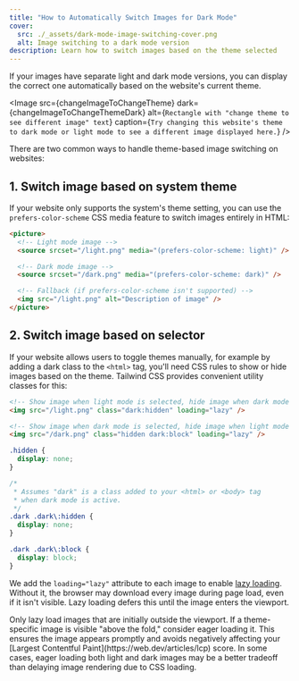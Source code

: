 ```yaml
---
title: "How to Automatically Switch Images for Dark Mode"
cover:
  src: ./_assets/dark-mode-image-switching-cover.png
  alt: Image switching to a dark mode version
description: Learn how to switch images based on the theme selected
---
```



If your images have separate light and dark mode versions, you can
display the correct one automatically based on the website's current
theme.

<Image
  src={changeImageToChangeTheme}
  dark={changeImageToChangeThemeDark}
  alt={`Rectangle with "change theme to see different image" text`}
  caption={`Try changing this website's theme to dark mode or light mode to see a different image displayed here.`}
/>

There are two common ways to handle theme-based image switching on
websites:

## 1. Switch image based on system theme

If your website only supports the system's theme setting, you can use
the `prefers-color-scheme` CSS media feature to switch images entirely
in HTML:

```html
<picture>
  <!-- Light mode image -->
  <source srcset="/light.png" media="(prefers-color-scheme: light)" />

  <!-- Dark mode image -->
  <source srcset="/dark.png" media="(prefers-color-scheme: dark)" />

  <!-- Fallback (if prefers-color-scheme isn't supported) -->
  <img src="/light.png" alt="Description of image" />
</picture>
```

## 2. Switch image based on selector

If your website allows users to toggle themes manually, for example by
adding a dark class to the `<html>` tag, you'll need CSS rules to show
or hide images based on the theme. Tailwind CSS provides convenient
utility classes for this:

```html
<!-- Show image when light mode is selected, hide image when dark mode is selected. -->
<img src="/light.png" class="dark:hidden" loading="lazy" />

<!-- Show image when dark mode is selected, hide image when light mode is selected. -->
<img src="/dark.png" class="hidden dark:block" loading="lazy" />
```

```css
.hidden {
  display: none;
}

/*
 * Assumes "dark" is a class added to your <html> or <body> tag
 * when dark mode is active.
 */
.dark .dark\:hidden {
  display: none;
}

.dark .dark\:block {
  display: block;
}
```

We add the `loading="lazy"` attribute to each image to enable
[lazy loading](/blog/how-to-defer-offscreen-images/). Without it, the
browser may download every image during page load, even if it isn't
visible. Lazy loading defers this until the image enters the viewport.

<Aside heading="Lazy load images carefully">
  Only lazy load images that are initially outside the viewport. If a
  theme-specific image is visible "above the fold," consider eager
  loading it. This ensures the image appears promptly and avoids
  negatively affecting your [Largest Contentful
  Paint](https://web.dev/articles/lcp) score. In some cases, eager
  loading both light and dark images may be a better tradeoff than
  delaying image rendering due to CSS loading.
</Aside>
